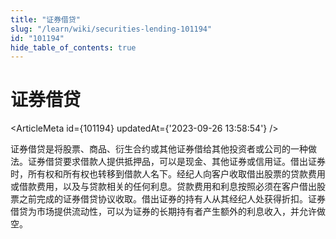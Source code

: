 ```yaml
---
title: "证券借贷"
slug: "/learn/wiki/securities-lending-101194"
id: "101194"
hide_table_of_contents: true
---
```



# 证券借贷

<ArticleMeta id={101194} updatedAt={'2023-09-26 13:58:54'} />
<div className='border-solid border-b border-t-0 my-4 border-[var(--ifm-color-gray-300)]' />

证券借贷是将股票、商品、衍生合约或其他证券借给其他投资者或公司的一种做法。证券借贷要求借款人提供抵押品，可以是现金、其他证券或信用证。借出证券时，所有权和所有权也转移到借款人名下。经纪人向客户收取借出股票的贷款费用或借款费用，以及与贷款相关的任何利息。贷款费用和利息按照必须在客户借出股票之前完成的证券借贷协议收取。借出证券的持有人从其经纪人处获得折扣。证券借贷为市场提供流动性，可以为证券的长期持有者产生额外的利息收入，并允许做空。
